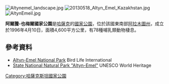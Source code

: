 [[Image:Altynemel_landscape.jpg|right]]
[[Image:20130518_Altyn_Emel_Kazakhstan.jpg|thumb]]
[[Image:AltynEmeil.jpg|thumb]]

{{coords|44|20|0|N|78|26|0|E|display=title}}

'''阿爾騰-也梅爾國家公園'''是[[哈薩克|哈薩克]]的[[國家公園|國家公園]]，位於該國東南部[[阿拉木圖州|阿拉木圖州]]，成立於1996年4月10日，面積4,600平方公里，有78種哺乳類動物棲息。

==參考資料==
* [http://www.birdlife.org/datazone/sites/index.html?action=SitHTMDetails.asp&sid=20638&m=0 Altyn-Emel National Park] Bird Life International
* [https://whc.unesco.org/en/tentativelists/1682/ State National Natural Park "Altyn-Emel"] UNESCO World Heritage

{{Kazakhstan-geo-stub}}
[[Category:哈薩克斯坦國家公園|Category:哈薩克斯坦國家公園]]